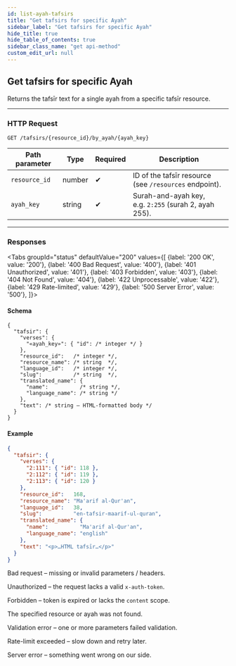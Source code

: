 ```yaml
---
id: list-ayah-tafsirs
title: "Get tafsirs for specific Ayah"
sidebar_label: "Get tafsirs for specific Ayah"
hide_title: true
hide_table_of_contents: true
sidebar_class_name: "get api-method"
custom_edit_url: null
---
```



## Get tafsirs for specific Ayah

Returns the tafsīr text for a single ayah from a specific tafsīr resource.

---

### HTTP Request

```text
GET /tafsirs/{resource_id}/by_ayah/{ayah_key}
```

| Path parameter | Type    | Required | Description                                                                                         |
|----------------|---------|----------|-----------------------------------------------------------------------------------------------------|
| `resource_id`  | number  | ✔︎       | ID of the tafsīr resource (see `/resources` endpoint).                                              |
| `ayah_key`     | string  | ✔︎       | Surah-and-ayah key, e.g.&nbsp;`2:255` (surah 2, ayah 255).                                          |

---

### Responses

<Tabs
  groupId="status"
  defaultValue="200"
  values={[
    {label: '200 OK',             value: '200'},
    {label: '400 Bad Request',    value: '400'},
    {label: '401 Unauthorized',   value: '401'},
    {label: '403 Forbidden',      value: '403'},
    {label: '404 Not Found',      value: '404'},
    {label: '422 Unprocessable',  value: '422'},
    {label: '429 Rate-limited',   value: '429'},
    {label: '500 Server Error',   value: '500'},
  ]}>

<TabItem value="200">

#### Schema

```jsonc
{
  "tafsir": {
    "verses": {
      "«ayah_key»": { "id": /* integer */ }
    },
    "resource_id":   /* integer */,
    "resource_name": /* string  */,
    "language_id":   /* integer */,
    "slug":          /* string  */,
    "translated_name": {
      "name":          /* string */,
      "language_name": /* string */
    },
    "text": /* string — HTML-formatted body */
  }
}
```

#### Example

```json
{
  "tafsir": {
    "verses": {
      "2:111": { "id": 118 },
      "2:112": { "id": 119 },
      "2:113": { "id": 120 }
    },
    "resource_id":   168,
    "resource_name": "Ma'arif al-Qur'an",
    "language_id":   38,
    "slug":          "en-tafsir-maarif-ul-quran",
    "translated_name": {
      "name":          "Ma'arif al-Qur'an",
      "language_name": "english"
    },
    "text": "<p>…HTML tafsīr…</p>"
  }
}
```

</TabItem>

<TabItem value="400">

Bad request – missing or invalid parameters / headers.

</TabItem>

<TabItem value="401">

Unauthorized – the request lacks a valid `x-auth-token`.

</TabItem>

<TabItem value="403">

Forbidden – token is expired or lacks the `content` scope.

</TabItem>

<TabItem value="404">

The specified resource or ayah was not found.

</TabItem>

<TabItem value="422">

Validation error – one or more parameters failed validation.

</TabItem>

<TabItem value="429">

Rate-limit exceeded – slow down and retry later.

</TabItem>

<TabItem value="500">

Server error – something went wrong on our side.

</TabItem>

</Tabs>
